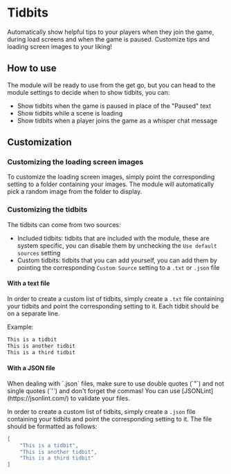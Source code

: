 
# Tidbits

<ModuleInfo/>

Automatically show helpful tips to your players when they join the game, during load screens and when the game is paused. Customize tips and loading screen images to your liking!

## How to use

The module will be ready to use from the get go, but you can head to the module settings to decide when to show tidbits, you can:

- Show tidbits when the game is paused in place of the "Paused" text
- Show tidbits while a scene is loading
- Show tidbits when a player joins the game as a whisper chat message

## Customization

### Customizing the loading screen images

To customize the loading screen images, simply point the corresponding setting to a folder containing your images. The module will automatically pick a random image from the folder to display.

### Customizing the tidbits

The tidbits can come from two sources:

- Included tidbits: tidbits that are included with the module, these are system specific, you can disable them by unchecking the `Use default sources` setting
- Custom tidbits: tidbits that you can add yourself, you can add them by pointing the corresponding `Custom Source` setting to a `.txt` or `.json` file

#### With a text file

In order to create a custom list of tidbits, simply create a `.txt` file containing your tidbits and point the corresponding setting to it. Each tidbit should be on a separate line.

Example:

```txt
This is a tidbit
This is another tidbit
This is a third tidbit
```

#### With a JSON file

<Callout type='warning' emoji='⚠️'>
When dealing with `.json` files, make sure to use double quotes (`"`) and not single quotes (`'`) and don't forget the commas! You can use [JSONLint](https://jsonlint.com/) to validate your files.
</Callout>

In order to create a custom list of tidbits, simply create a `.json` file containing your tidbits and point the corresponding setting to it. The file should be formatted as follows:

```json
[
    "This is a tidbit",
    "This is another tidbit",
    "This is a third tidbit"
]
```

